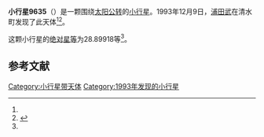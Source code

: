 {{Infobox planet
| bgcolour = #FFFFC0
| name = 9635
| symbol = 
| image = 
| caption = 
| discovery = yes
| discovery_ref = 
| discoverer = [[浦田武|浦田武]]
| discovery_site = [[清水町|清水町]] 
| discovered = 1993年12月9日
| designations = yes
| mp_name = 
| named_after = 
| alt_names = 1993 XS/ 1989 CO9 / 1995 HP5
| mp_category = [[主带小行星|主带小行星]]
| orbit_ref = <ref name="a">[http://ssd.jpl.nasa.gov/sbdb.cgi?sstr=9635 9635] {{Wayback|url=http://ssd.jpl.nasa.gov/sbdb.cgi?sstr=9635 |date=20210723151750 }}，小行星數據庫瀏覽器（JPL Small-Body Database Browser）－[[美国国家航空航天局|美国国家航空航天局]]喷气推进实验室</ref>
| epoch = 2456400.5 (2013年4月18日更新)
| aphelion = {{convert|3.7098567|AU|km|3|abbr=on|lk=out}}
| perihelion = {{convert|2.5241085|AU|km|3|abbr=on}}
| semimajor = {{convert|3.1169826|AU|km|3|abbr=on}}
| eccentricity = 0.1902077
| period = 2010.018266 [[日|日]]<br />5.5[[儒略年|儒略年]]
| avg_speed = 
| inclination = 2.56488
| asc_node = 82.61529
| mean_anomaly = 
| arg_peri = 28.89918
| satellites = 
| physical_characteristics = yes
| dimensions = 
| mass = 
| density = 
| surface_grav = 
| escape_velocity = 
| sidereal_day = 
| axial_tilt = 
| pole_ecliptic_lat = 
| pole_ecliptic_lon = 
| albedo = 
| temperatures= 
| temp_name1 = 
| mean_temp_1 = 
| max_temp_1 = 
| temp_name2 = 
| max_temp_2 = 
| spectral_type = 
| abs_magnitude = 28.89918
}}

'''小行星9635'''（{{lang-en|9635}}）是一颗围绕[[太阳|太阳]][[公转|公转]]的[[小行星|小行星]]。1993年12月9日，[[浦田武|浦田武]]在清水町发现了此天体<ref name="a" /><ref>{{cite news|title=小行星列表|url=http://cfa-www.harvard.edu/iau/lists/NumberedMPs.txt|accessdate=2013-07-08|newspaper=哈佛大学|archive-date=2008-05-17|archive-url=https://web.archive.org/web/20080517010638/http://cfa-www.harvard.edu/iau/lists/NumberedMPs.txt|dead-url=no}}</ref>。

这颗小行星的[[绝对星等|绝对星等]]为28.89918等<ref name="a" />。

==参考文献==
{{reflist}}
{{Minor Planet Number|[[小行星9634|小行星9634]]|[[小行星9636|小行星9636]]}}

{{小天体}}

[[Category:小行星带天体|Category:小行星带天体]]
[[Category:1993年发现的小行星|Category:1993年发现的小行星]]

{{asteroid-stub}}